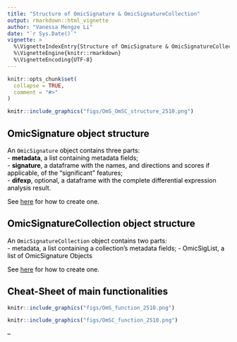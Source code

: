```yaml
---
title: "Structure of OmicSignature & OmicSignatureCollection"
output: rmarkdown::html_vignette
author: "Vanessa Mengze Li"
date: "`r Sys.Date()`"
vignette: >
  %\VignetteIndexEntry{Structure of OmicSignature & OmicSignatureCollection}
  %\VignetteEngine{knitr::rmarkdown}
  %\VignetteEncoding{UTF-8}
---
```


```r
knitr::opts_chunk$set(
  collapse = TRUE,
  comment = "#>"
)
```

<font color = "#000000">

```r
knitr::include_graphics("figs/OmS_OmSC_structure_2510.png")
```

## OmicSignature object structure
An `OmicSignature` object contains three parts:  
 - **metadata**, a list containing metadata fields;  
 - **signature**, a dataframe with the names, and directions and scores if applicable, of the "significant" features;  
 - **difexp**, optional, a dataframe with the complete differential expression analysis result.  

See [here](https://montilab.github.io/OmicSignature/articles/CreateOmS.html) for how to create one. 

## OmicSignatureCollection object structure
An `OmicSignatureCollection` object contains two parts:  
 - metadata, a list containing a collection's metadata fields;
 - OmicSigList, a list of OmicSignature Objects  

See [here](https://montilab.github.io/OmicSignature/articles/CreateOmSC.html) for how to create one. 

## Cheat-Sheet of main functionalities
```r
knitr::include_graphics("figs/OmS_function_2510.png")
```

```r
knitr::include_graphics("figs/OmSC_function_2510.png")
```

--

</font>
